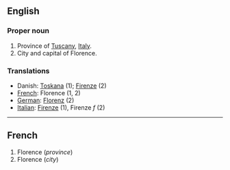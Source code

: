 ==English==

===Proper noun===

#Province of [[Tuscany]], [[Italy]].
#City and capital of Florence.

===Translations===
*Danish: [[Toskana]] (1); [[Firenze]] (2)
*[[French]]: Florence (1, 2)
*[[German]]: [[Florenz]] (2)
*[[Italian]]: [[Firenze]] '' '' (1), Firenze ''f'' (2)

----

==French==

#Florence (''province'')
#Florence (''city'')